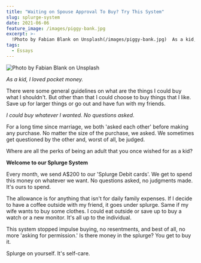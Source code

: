 ```yaml
---
title: "Waiting on Spouse Approval To Buy? Try This System"
slug: splurge-system
date: 2021-06-06
feature_image: /images/piggy-bank.jpg
excerpt: >-
  !Photo by Fabian Blank on Unsplash(/images/piggy-bank.jpg)  As a kid, I loved pocket money.  There were some general guidelines on what are the things I could buy what I...
tags:
  - Essays
---
```

![Photo by Fabian Blank on Unsplash](/images/piggy-bank.jpg)

_As a kid, I loved pocket money._

There were some general guidelines on what are the things I could buy what I shouldn't. But other than that I could choose to buy things that I like. Save up for larger things or go out and have fun with my friends.

_I could buy whatever I wanted. No questions asked._

For a long time since marriage, we both 'asked each other' before making any purchase. No matter the size of the purchase, we asked. We sometimes get questioned by the other and, worst of all, be judged.

Where are all the perks of being an adult that you once wished for as a kid?

**Welcome to our Splurge System**

Every month, we send A$200 to our 'Splurge Debit cards'. We get to spend this money on whatever we want. No questions asked, no judgments made. It's ours to spend.

The allowance is for anything that isn't for daily family expenses. If I decide to have a coffee outside with my friend, it goes under splurge. Same if my wife wants to buy some clothes. I could eat outside or save up to buy a watch or a new monitor. It's all up to the individual.

This system stopped impulse buying, no resentments, and best of all, no more 'asking for permission.' Is there money in the splurge? You get to buy it.

Splurge on yourself. It's self-care.